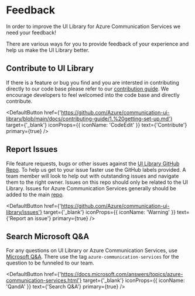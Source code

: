 
<Meta title="Feedback" />

<div id='feedback-page'>
<script> { 
  addCSS(' '.concat(
  '#feedback-page span { font-family: Segoe UI, sans-serif; color: white; font-weight: 600; font-size: 0.875rem; }'
)) } </script>

# Feedback

In order to improve the UI Library for Azure Communication Services we need your feedback!

There are various ways for you to provide feedback of your experience and help us make the UI Library better.

## Contribute to UI Library

If there is a feature or bug you find and you are intersted in contributing directly to our code base please refer to our [contribution guide](https://github.com/Azure/communication-ui-library/blob/main/docs/contributing-guide/1.%20getting-set-up.md).
We encourage developers to feel welcomed into the code base and directly contribute.

<DefaultButton
  href={'https://github.com/Azure/communication-ui-library/blob/main/docs/contributing-guide/1.%20getting-set-up.md'}
  target={'_blank'}
  iconProps={{ iconName: 'CodeEdit' }}
  text={'Contribute'}
  primary={true}
/>

## Report Issues

File feature requests, bugs or other issues against the [UI Library GitHub Repo](https://github.com/Azure/communication-ui-library/issues).
To help us get to your issue faster use the GitHub labels provided.
A team member will look to help out with outstanding issues and navigate them to the right owner.
Issues on this repo should only be related to the UI Library. Issues for Azure Communication Services generally should be added to the main [repo](https://github.com/Azure/communication).

<DefaultButton
  href={'https://github.com/Azure/communication-ui-library/issues'}
  target={'_blank'}
  iconProps={{ iconName: 'Warning' }}
  text={'Report an issue'}
  primary={true}
/>

## Search Microsoft Q&A

For any questions on UI Library or Azure Communication Services, use [Microsoft Q&A](https://docs.microsoft.com/answers/topics/azure-communication-services.html).
There use the tag `azure-communication-services` for the question to be funneled to our team.

<DefaultButton
  href={'https://docs.microsoft.com/answers/topics/azure-communication-services.html'}
  target={'_blank'}
  iconProps={{ iconName: 'QandA' }}
  text={'Search Q&A'}
  primary={true}
/>
